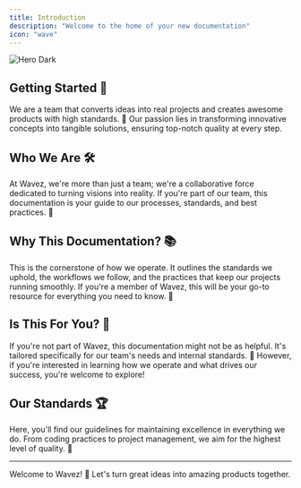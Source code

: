 ```yaml
---
title: Introduction
description: "Welcome to the home of your new documentation"
icon: "wave"
---
```


<img className="rounded-xl " src="/assets/images/hero.png" alt="Hero Dark" />

## Getting Started 🚀

We are a team that converts ideas into real projects and creates awesome products with high standards. 🌟 Our passion lies in transforming innovative concepts into tangible solutions, ensuring top-notch quality at every step.

## Who We Are 🛠️

At Wavez, we're more than just a team; we're a collaborative force dedicated to turning visions into reality. If you're part of our team, this documentation is your guide to our processes, standards, and best practices. 🌊

## Why This Documentation? 📚

This is the cornerstone of how we operate. It outlines the standards we uphold, the workflows we follow, and the practices that keep our projects running smoothly. If you're a member of Wavez, this will be your go-to resource for everything you need to know. 🎯

## Is This For You? 🤔

If you're not part of Wavez, this documentation might not be as helpful. It's tailored specifically for our team's needs and internal standards. 💼 However, if you're interested in learning how we operate and what drives our success, you're welcome to explore!

## Our Standards 🏆

Here, you'll find our guidelines for maintaining excellence in everything we do. From coding practices to project management, we aim for the highest level of quality. 🎨

---

Welcome to Wavez! 🌊 Let's turn great ideas into amazing products together.
